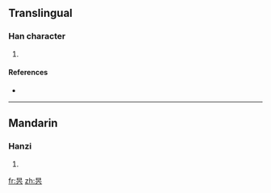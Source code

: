 ==Translingual==

===Han character===
{{Han char|rn=72|rad=日|as=04|sn=8|four=|canj=日卜金 (AYC)}}

# {{defn|Han|sort=日04}}

====References====
* {{Han ref|kx=0492.121|dkj=13788|hdz=21496.010|uh=6617|ud=26135}}

----

==Mandarin==

===Hanzi===
{{cmn-hanzi|pin=[[zè]] ([[ze4]])|wg=tse<sup>4</sup>}}

# {{defn|Mandarin}}

[[fr:昗]]
[[zh:昗]]